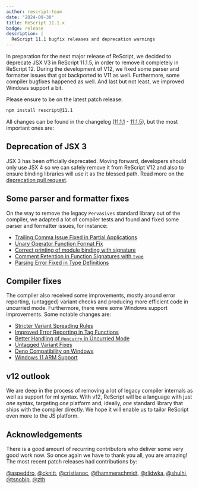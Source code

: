 ```yaml
---
author: rescript-team
date: "2024-09-30"
title: ReScript 11.1.x
badge: release
description: |
  ReScript 11.1 bugfix releases and deprecation warnings
---
```


In preparation for the next major release of ReScript, we decided to deprecate JSX V3 in ReScript 11.1.5, in order to remove it completely in ReScript 12. During the development of V12, we fixed some parser and formatter issues that got backported to V11 as well. Furthermore, some compiler bugfixes happened as well. And last but not least, we improved Windows support a bit.

Please ensure to be on the latest patch release:

```sh
npm install rescript@11.1
```

All changes can be found in the changelog ([11.1.1](https://github.com/rescript-lang/rescript-compiler/blob/11.0_release/CHANGELOG.md#1111) - [11.1.5](https://github.com/rescript-lang/rescript-compiler/blob/11.0_release/CHANGELOG.md#1115)), but the most important ones are:

## Deprecation of JSX 3

JSX 3 has been officially deprecated. Moving forward, developers should only use JSX 4 so we can safely remove it from ReScript V12 and also to ensure binding libraries will use it as the blessed path. Read more on the [deprecation pull request](https://github.com/rescript-lang/rescript-compiler/pull/7042).

## Some parser and formatter fixes

On the way to remove the legacy `Pervasives` standard library out of the compiler, we adapted a lot of compiler tests and found and fixed some parser and formatter issues, for instance:

- [Trailing Comma Issue Fixed in Partial Applications](https://github.com/rescript-lang/rescript-compiler/pull/6949)
- [Unary Operator Function Format Fix](https://github.com/rescript-lang/rescript-compiler/pull/6953)
- [Correct printing of module binding with signature](https://github.com/rescript-lang/rescript-compiler/pull/6963)
- [Comment Retention in Function Signatures with `type`](https://github.com/rescript-lang/rescript-compiler/pull/6997)
- [Parsing Error Fixed in Type Definitions](https://github.com/rescript-lang/rescript-compiler/pull/7001)

## Compiler fixes

The compiler also received some improvements, mostly around error reporting, (untagged) variant checks and producing more efficient code in uncurried mode. Furthermore, there were some Windows support improvements. Some notable changes are:

- [Stricter Variant Spreading Rules](https://github.com/rescript-lang/rescript-compiler/pull/6980)
- [Improved Error Reporting in Tag Functions](https://github.com/rescript-lang/rescript-compiler/pull/6816)
- [Better Handling of `@uncurry` in Uncurried Mode](https://github.com/rescript-lang/rescript-compiler/pull/6869)
- [Untagged Variant Fixes](https://github.com/rescript-lang/rescript-compiler/pull/6669)
- [Deno Compatibility on Windows](https://github.com/rescript-lang/rescript-compiler/pull/6850)
- [Windows 11 ARM Support](https://github.com/rescript-lang/rescript-compiler/pull/6813)

## v12 outlook

We are deep in the process of removing a lot of legacy compiler internals as well as support for ml syntax. With v12, ReScript will be a language with just _one_ syntax, targeting _one_ platform and, ideally, _one_ standard library that ships with the compiler directly. We hope it will enable us to tailor ReScript even more to the JS platform.

## Acknowledgements

There is a good amount of recurring contributors who deliver some very good work now. So once again we have to thank you all, you are amazing! The most recent patch releases had contributions by:

[@aspeddro](https://github.com/aspeddro), [@cknitt](https://github.com/cknitt), [@cristianoc](https://github.com/cristianoc), [@fhammerschmidt](https://github.com/fhammerschmidt), [@rlidwka](https://github.com/rlidwka), [@shulhi](https://github.com/shulhi), [@tsnobip](https://github.com/tsnobip), [@zth](https://github.com/zth)
